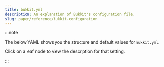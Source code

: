 ```yaml
---
title: bukkit.yml
description: An explanation of Bukkit's configuration file.
slug: paper/reference/bukkit-configuration
---
```



:::note

The below YAML shows you the structure and default values for `bukkit.yml`.

Click on a leaf node to view the description for that setting.

:::

<ConfigNode data={parse(BukkitYML)} />
